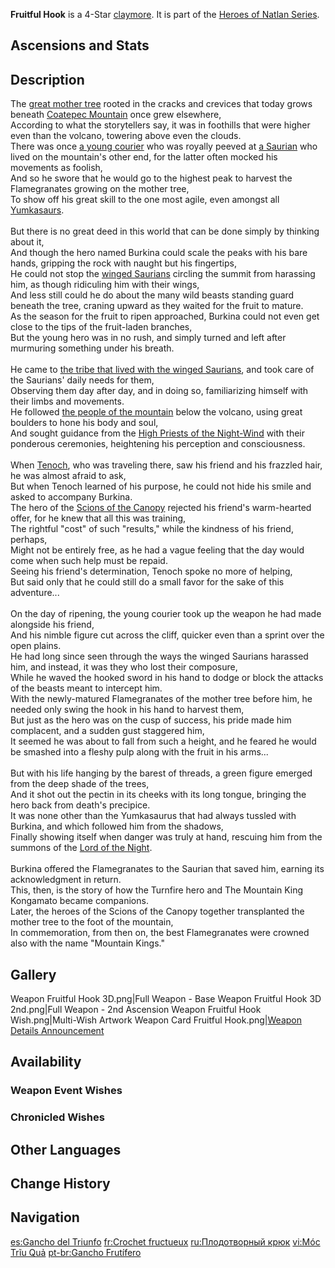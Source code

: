 {{Weapon Infobox
|id             = 12430
|image          = 
<gallery>
Weapon Fruitful Hook.png|Base
Weapon Fruitful Hook 2nd.png|2nd Ascension
</gallery>
|type           = Claymore
|quality        = 4
|base_atk       = 44
|2nd_stat_type  = ATK
|2nd_stat       = 6%
|series         = Heroes of Natlan
|releaseDate    = 2024-10-29
|obtain         = Weapon Event Wishes
|passive        = The Weight of Falling Branches
|effect         = Increase [[Plunging Attack]] [[CRIT Rate]] by (var1)%; After a Plunging Attack hits an opponent, Normal, Charged, and Plunging Attack DMG increased by (var2)% for 10s.
|eff_rank1_var1 = 16
|eff_rank2_var1 = 20
|eff_rank3_var1 = 24
|eff_rank4_var1 = 28
|eff_rank5_var1 = 32
|eff_rank1_var2 = 16
|eff_rank2_var2 = 20
|eff_rank3_var2 = 24
|eff_rank4_var2 = 28
|eff_rank5_var2 = 32
|eff_att1       = CRIT Rate
|eff_att2       = Plunging Attack DMG Bonus
}}
{{Description|Bold Burkina from the Scions of the Canopy once made this weapon with the hero Tenoch's help &mdash; all for the sake of obtaining Flamegranates unmatched throughout Natlan.}}
'''Fruitful Hook''' is a 4-Star [[claymore]]. It is part of the [[Heroes of Natlan Series]].

==Ascensions and Stats==
{{Weapon Ascensions and Stats
|ascendMat1 = Night-Wind's Mystic Consideration
|ascendMat2 = Night-Wind's Mystic Premonition
|ascendMat3 = Night-Wind's Mystic Augury
|ascendMat4 = Night-Wind's Mystic Revelation
|bossMat1   = Axis of the Secret Source
|bossMat2   = Sheath of the Secret Source
|bossMat3   = Heart of the Secret Source
|commonMat1 = Juvenile Fang
|commonMat2 = Seasoned Fang
|commonMat3 = Tyrant's Fang
}}

==Description==
The [[Mother Flamegranate Tree|great mother tree]] rooted in the cracks and crevices that today grows beneath [[Coatepec Mountain]] once grew elsewhere,<br><!--
-->According to what the storytellers say, it was in foothills that were higher even than the volcano, towering above even the clouds.<br><!--
-->There was once [[Burkina|a young courier]] who was royally peeved at [[Kongamato|a Saurian]] who lived on the mountain's other end, for the latter often mocked his movements as foolish,<br><!--
-->And so he swore that he would go to the highest peak to harvest the Flamegranates growing on the mother tree,<br><!--
-->To show off his great skill to the one most agile, even amongst all [[Yumkasaur]]s.<br><br><!--
-->But there is no great deed in this world that can be done simply by thinking about it,<br><!--
-->And though the hero named Burkina could scale the peaks with his bare hands, gripping the rock with naught but his fingertips,<br><!--
-->He could not stop the [[Qucusaur|winged Saurians]] circling the summit from harassing him, as though ridiculing him with their wings,<br><!--
-->And less still could he do about the many wild beasts standing guard beneath the tree, craning upward as they waited for the fruit to mature.<br><!--
-->As the season for the fruit to ripen approached, Burkina could not even get close to the tips of the fruit-laden branches,<br><!--
-->But the young hero was in no rush, and simply turned and left after murmuring something under his breath.<br><br><!--
-->He came to [[Flower-Feather Clan|the tribe that lived with the winged Saurians]], and took care of the Saurians' daily needs for them,<br><!--
-->Observing them day after day, and in doing so, familiarizing himself with their limbs and movements.<br><!--
-->He followed [[Children of Echoes|the people of the mountain]] below the volcano, using great boulders to hone his body and soul,<br><!--
-->And sought guidance from the [[Masters of the Night-Wind|High Priests of the Night-Wind]] with their ponderous ceremonies, heightening his perception and consciousness.<br><br><!--
-->When [[Tenoch]], who was traveling there, saw his friend and his frazzled hair, he was almost afraid to ask,<br><!--
-->But when Tenoch learned of his purpose, he could not hide his smile and asked to accompany Burkina.<br><!--
-->The hero of the [[Scions of the Canopy]] rejected his friend's warm-hearted offer, for he knew that all this was training,<br><!--
-->The rightful "cost" of such "results," while the kindness of his friend, perhaps,<br><!--
-->Might not be entirely free, as he had a vague feeling that the day would come when such help must be repaid.<br><!--
-->Seeing his friend's determination, Tenoch spoke no more of helping,<br><!--
-->But said only that he could still do a small favor for the sake of this adventure...<br><br><!--
-->On the day of ripening, the young courier took up the weapon he had made alongside his friend,<br><!--
-->And his nimble figure cut across the cliff, quicker even than a sprint over the open plains.<br><!--
-->He had long since seen through the ways the winged Saurians harassed him, and instead, it was they who lost their composure,<br><!--
-->While he waved the hooked sword in his hand to dodge or block the attacks of the beasts meant to intercept him.<br><!--
-->With the newly-matured Flamegranates of the mother tree before him, he needed only swing the hook in his hand to harvest them,<br><!--
-->But just as the hero was on the cusp of success, his pride made him complacent, and a sudden gust staggered him,<br><!--
-->It seemed he was about to fall from such a height, and he feared he would be smashed into a fleshy pulp along with the fruit in his arms...<br><br><!--
-->But with his life hanging by the barest of threads, a green figure emerged from the deep shade of the trees,<br><!--
-->And it shot out the pectin in its cheeks with its long tongue, bringing the hero back from death's precipice.<br><!--
-->It was none other than the Yumkasaurus that had always tussled with Burkina, and which followed him from the shadows,<br><!--
-->Finally showing itself when danger was truly at hand, rescuing him from the summons of the [[Lord of the Night]].<br><br><!--
-->Burkina offered the Flamegranates to the Saurian that saved him, earning its acknowledgment in return.<br><!--
-->This, then, is the story of how the Turnfire hero and The Mountain King Kongamato became companions.<br><!--
-->Later, the heroes of the Scions of the Canopy together transplanted the mother tree to the foot of the mountain,<br><!--
-->In commemoration, from then on, the best Flamegranates were crowned also with the name "Mountain Kings."

==Gallery==
<gallery>
Weapon Fruitful Hook 3D.png|Full Weapon - Base
Weapon Fruitful Hook 3D 2nd.png|Full Weapon - 2nd Ascension
Weapon Fruitful Hook Wish.png|Multi-Wish Artwork
Weapon Card Fruitful Hook.png|[https://www.hoyolab.com/article/33914214 Weapon Details Announcement]
</gallery>

==Availability==
===Weapon Event Wishes===
{{Featured}}

===Chronicled Wishes===
{{Featured|chronicled=1}}

==Other Languages==
{{Other Languages
|1_en       = Fruitful Hook
|1_zhs      = 硕果钩
|1_zhs_rm   = 
|1_zht      = 碩果鉤
|1_zht_rm   = 
|1_zh_tl    = 
|1_ja       = 実りの鉤鉈
|1_ja_rm    = Minori no Kousha{{Assumed}}
|1_ja_tl    = <!--Fruitful Hooked Hatchet-->
|1_ko       = 수확의 갈고리
|1_ko_tl    = 
|1_es       = Gancho del Triunfo
|1_es_tl    = Hook of Triumph
|1_fr       = Crochet fructueux
|1_fr_tl    = Fruitful Hook
|1_ru       = Плодотворный крюк
|1_ru_tl    = 
|1_th       = Fruitful Hook
|1_vi       = Móc Trĩu Quả
|1_vi_tl    = 
|1_de       = Fruchtbarer Haken
|1_de_tl    = Fruitful Hook
|1_id       = Fruitful Hook
|1_pt       = Gancho Frutífero
|1_pt_tl    = 
|1_tr       = Meyve Kancası
|1_tr_tl    = 
|1_it       = Gancio fruttuoso
|1_it_tl    = 

|2_en       = The Weight of Falling Branches
|2_zhs      = 坠枝之重
|2_zhs_rm   = 
|2_zht      = 墜枝之重
|2_zht_rm   = 
|2_zh_tl    = 
|2_ja       = 落枝の重さ
|2_ja_rm    = Rakushi no Omosa{{Assumed}}
|2_ja_tl    = The Weight of Falling Branches
|2_ko       = 추락하는 가지의 무게
|2_ko_tl    = 
|2_es       = Peso de las ramas
|2_es_tl    = Weight of the Branches
|2_fr       = Poids des branches tombantes
|2_fr_tl    = Weight of the Falling Branches
|2_ru       = Тяжесть падающих ветвей
|2_ru_tl    = 
|2_th       = The Weight of Falling Branches
|2_vi       = Trọng Lượng Của Cành Rơi
|2_vi_tl    = 
|2_de       = Das Gewicht der herabfallenden Äste
|2_de_tl    = The Weight of Falling Branches
|2_id       = The Weight of Falling Branches
|2_pt       = Peso dos Galhos Caídos
|2_pt_tl    = 
|2_tr       = Dökülen Dalların Ağırlığı
|2_tr_tl    = 
|2_it       = Peso dei rami cadenti
|2_it_tl    = 
}}

==Change History==
{{Change History|5.1}}

==Navigation==
{{Weapons by Series Navbox|Heroes of Natlan}}
{{Weapon Navbox|Claymores}}

[[es:Gancho del Triunfo]]
[[fr:Crochet fructueux]]
[[ru:Плодотворный крюк]]
[[vi:Móc Trĩu Quả]]
[[pt-br:Gancho Frutífero]]